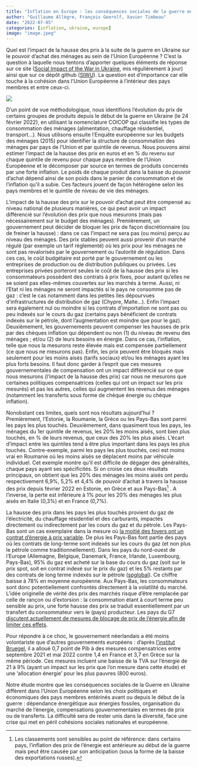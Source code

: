 ```yaml
---
title: "Inflation en Europe : les conséquences sociales de la guerre en Ukraine"
author: "Guillaume Allègre, François Geerolf, Xavier Timbeau"
date: "2022-07-05"
categories: [inflation, ukraine, europe]
image: "image.jpeg"
---
```


Quel est l'impact de la hausse des prix à la suite de la guerre en Ukraine sur le pouvoir d'achat des ménages au sein de l'Union Européenne ? C'est la question à laquelle nous tentons d'apporter quelques éléments de réponse sur ce site ([Social Impact of the War in Ukraine](https://ofce.shinyapps.io/siwu/), mis régulièrement à jour) ainsi que sur ce dépôt github ([SIWU](https://github.com/OFCE/SIWU)). La question est d'importance car elle touche à la cohésion dans l'Union Européenne à l'intérieur des pays membres et entre ceux-ci.

![](figures/fig_1.jpg){fig-alt="Hausse des consommations en valeur par la hausse des prix depuis février 2022 jusqu'à avril 2022 en % du revenu du quintile. L'impact est la somme de l'impact chaque mois divisé par la somme des revenus mensuels sur la même période. Les points plus petits sont pour une sélection de produits (huiles et matières grasses (CP0111), céréales (CP0115), combustibles pour le transport (CP0451, CP0452, CP0453, CP0454) et le chauffage (CP0722) - Source: Eurostat HICP et revenus par quintile."}

D'un point de vue méthodologique, nous identifions l'évolution du prix de certains groupes de produits depuis le début de la guerre en Ukraine (le 24 février 2022), en utilisant la nomenclature COICOP qui classifie les types de consommation des ménages (alimentation, chauffage résidentiel, transport...). Nous utilisons ensuite l'Enquête européenne sur les budgets des ménages (2015) pour identifier la structure de consommation des ménages par pays de l'Union et par quintile de revenus. Nous pouvons ainsi estimer l'impact de la hausse des prix en euros et en % du revenu sur chaque quintile de revenu pour chaque pays membre de l'Union Européenne et le décomposer par source en termes de produits concernés par une forte inflation. Le poids de chaque produit dans la baisse du pouvoir d'achat dépend ainsi de son poids dans le panier de consommation et de l'inflation qu'il a subie. Ces facteurs jouent de façon hétérogène selon les pays membres et le quintile de niveau de vie des ménages.

L'impact de la hausse des prix sur le pouvoir d'achat peut être compensé au niveau national de plusieurs manières, ce qui peut avoir un impact différencié sur l'évolution des prix que nous mesurons (mais pas nécessairement sur le budget des ménages). Premièrement, un gouvernement peut décider de bloquer les prix de façon discrétionnaire (ou de freiner la hausse) : dans ce cas l'impact ne sera pas (ou moins) perçu au niveau des ménages. Des prix stables peuvent aussi provenir d'un marché régulé (par exemple un tarif réglementé) où les prix pour les ménages ne sont pas revalorisés par le gouvernement ou l'autorité de régulation. Dans ces cas, le coût budgétaire est porté par le gouvernement ou les entreprises de production ou de distribution publiques ou privées. Les entreprises privées porteront seules le coût de la hausse des prix si les consommateurs possèdent des contrats à prix fixes, pour autant qu'elles ne se soient pas elles-mêmes couvertes sur les marchés à terme. Aussi, ni l'Etat ni les ménages ne seront impactés si le pays ne consomme pas de gaz : c'est le cas notamment dans les petites iles dépourvues d'infrastructures de distribution de gaz (Chypre, Malte...). Enfin l'impact sera également nul ou moindre si les contrats d'importation ne sont pas ou peu indexés sur le cours du gaz (certains pays bénéficient de contrats indexés sur le pétrole, dont l'augmentation est moindre que pour le gaz). Deuxièmement, les gouvernements peuvent compenser les hausses de prix par des chèques inflation qui dépendent ou non (1) du niveau de revenu des ménages ; et/ou (2) de leurs besoins en énergie. Dans ce cas, l'inflation, telle que nous la mesurons reste élevée mais est compensée partiellement (ce que nous ne mesurons pas). Enfin, les prix peuvent être bloqués mais seulement pour les moins aisés (tarifs sociaux) et/ou les ménages ayant les plus forts besoins. Il faut donc garder à l'esprit que ces mesures gouvernementales de compensation ont un impact différencié sur ce que nous mesurons (l'impact de la hausse des prix) car nous ne mesurons que certaines politiques compensatrices (celles qui ont un impact sur les prix mesurés) et pas les autres, celles qui augmentent les revenus des ménages (notamment les transferts sous forme de chèque énergie ou chèque inflation).

Nonobstant ces limites, quels sont nos résultats aujourd'hui ? Premièrement, l'Estonie, la Roumanie, la Grèce ou les Pays-Bas sont parmi les pays les plus touchés. Deuxièmement, dans quasiment tous les pays, les ménages du 1er quintile de revenus, les 20% les moins aisés, sont bien plus touchés, en % de leurs revenus, que ceux des 20% les plus aisés. L'écart d'impact entre les quintiles tend à être plus important dans les pays les plus touchés. Contre-exemple, parmi les pays les plus touchés, ceci est moins vrai en Roumanie où les moins aisés se déplacent moins par véhicule individuel. Cet exemple montre qu'il est difficile de dégager des généralités, chaque pays ayant ses spécificités. Si on croise ces deux résultats principaux, on obtient que les 20% des ménages les moins aisés ont perdu respectivement 6,9%, 5,2% et 4,4% de pouvoir d'achat à travers la hausse des prix depuis février 2022 en Estonie, en Grèce et aux Pays-Bas[^1] . A l'inverse, la perte est inférieure à 1% pour les 20% des ménages les plus aisés en Italie (0,3%) et en France (0,7%).

[^1]: Les classements sont sensibles au point de référence: dans certains pays, l'inflation des prix de l'énergie est antérieure au début de la guerre mais peut être causée par son anticipation (sous la forme de la baisse des exportations russes).

La hausse des prix dans les pays les plus touchés provient du gaz de l'électricité, du chauffage résidentiel et des carburants, impactés directement ou indirectement par les cours du gaz et du pétrole. Les Pays-Bas sont un cas exemplaire dans la mesure où [la moitié des foyers ont un contrat d'énergie à prix variable](https://www.acm.nl/en/publications/energy-monitor-2022-50-dutch-consumers-have-variable-rate-energy-contracts). De plus les Pays-Bas font partie des pays où les contrats de long-terme sont indexés sur les cours du gaz (et non plus le pétrole comme traditionnellement). Dans les pays du nord-ouest de l'Europe (Allemagne, Belgique, Danemark, France, Irlande, Luxembourg, Pays-Bas), 95% du gaz est acheté sur la base du cours du gaz (soit sur le prix spot, soit en contrat indexé sur le prix du gaz) et les 5% restants par des contrats de long terme indexés sur le pétrole ([spglobal](https://www.spglobal.com/commodityinsights/en/market-insights/latest-news/natural-gas/070220-gas-on-gas-pricing-increases-dominance-in-european-market-igu)). Ce chiffre baisse à 78% en moyenne européenne. Aux Pays-Bas, les consommateurs sont donc potentiellement confrontés directement à la volatilité du marché. L'idée originelle de vérité des prix des marchés risque d'être remplacée par celle de rançon ou d'extorsion : la consommation étant à court terme peu sensible au prix, une forte hausse des prix se traduit essentiellement par un transfert du consommateur vers le (pays) producteur. Les pays du G7 [discutent actuellement de mesures de blocage de prix de l'énergie afin de limiter ces effets](https://www.ft.com/content/ee090a48-5407-496f-b0e4-1fe78f37495d).

Pour répondre à ce choc, le gouvernement néerlandais a été moins volontariste que d'autres gouvernements européens : d'après [l'institut Bruegel](https://www.bruegel.org/publications/datasets/national-policies-to-shield-consumers-from-rising-energy-prices/), il a alloué 0,7 point de Pib à des mesures compensatrices entre septembre 2021 et mai 2022 contre 1,4 en France et 3,7 en Grèce sur la même période. Ces mesures incluent une baisse de la TVA sur l'énergie de 21 à 9% (ayant un impact sur les prix que l'on mesure dans cette étude) et une 'allocation énergie' pour les plus pauvres (800 euros).

Notre étude montre que les conséquences sociales de la Guerre en Ukraine diffèrent dans l'Union Européenne selon les choix politiques et économiques des pays membres entérinés avant ou depuis le début de la guerre : dépendance énergétique aux énergies fossiles, organisation du marché de l'énergie, compensations gouvernementales en termes de prix ou de transferts. La difficulté sera de rester unis dans la diversité, face une crise qui met en péril cohésions sociales nationales et européenne.
